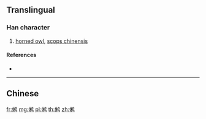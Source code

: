 {{character info/new}}
{{also|鵂}}
==Translingual==

===Han character===
{{Han char|rn=196|rad=鸟|as=06|sn=11|four=|canj=ODPM}}

# [[horned owl]], [[scops chinensis]]

====References====
* {{Han ref|kx=1505.141|hdz=74630.030|uh=9E3A|ud=40506}}

----

==Chinese==
{{zh-see|鵂}}

[[fr:鸺]]
[[mg:鸺]]
[[pl:鸺]]
[[th:鸺]]
[[zh:鸺]]